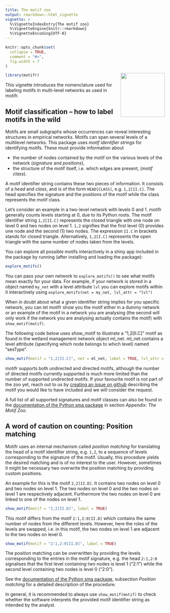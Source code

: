 ```yaml
---
title: The motif zoo 
output: rmarkdown::html_vignette
vignette: >
  %\VignetteIndexEntry{The motif zoo}
  %\VignetteEngine{knitr::rmarkdown}
  %\VignetteEncoding{UTF-8}
---
```


```r
knitr::opts_chunk$set(
  collapse = TRUE,
  comment = "#>",
  fig.width = 7
)
```

<a href='https://marioangst.github.io/motifr/'><img src='../man/figures/logo.svg' align="right" height="139" /></a>

```r
library(motifr)
```

This vignette introduces the nomenclature used for labeling motifs in multi-level networks as used in motifr.

## Motif classification – how to label motifs in the wild

Motifs are small subgraphs whose occurrences can reveal interesting structures in empirical networks. Motifs can span several levels of a multilevel networks. This package uses *motif identifier strings* for identifying motifs. These must provide information about

- the number of nodes contained by the motif on the various levels of the network (*signature* and *positions*),
- the structure of the motif itself, i.e. which edges are present, (*motif class*).

A motif identifier string contains these two pieces of information. It consists of a *head* and *class*, and is of the form ``HEAD[CLASS]``, e.g. ``1,2[II.C]``. The head specifies the signature and the positions of the motif while the class represents the motif class.

Let's consider an example in a two-level network with levels 0 and 1. motifr generally counts levels starting at 0, due to its Python roots. The motif identifier string ``1,2[II.C]`` represents the closed triangle with one node on level 0 and two nodes on level 1. ``1,2`` signifies that the first level (0) provides one node and the second (1) two nodes. The expression ``II.C`` in brackets stands for closed triangle. Alternatively, ``1,2[I.C]`` represents the open triangle with the same number of nodes taken from the levels.

You can explore all possible motifs interactively in a shiny app included in the package by running (after installing and loading the package):

```r
explore_motifs()
```

You can pass your own network to ``explore_motifs()`` to see what motifs mean exactly for your data. For example, if your network is stored in a object named ``my_net`` with a level attribute ``lvl`` you can explore motifs within it interactively using ``explore_motifs(net = my_net, lvl_attr = "lvl")``

When in doubt about what a given identifier string implies for you specific network, you can let motifr show you the motif either in a dummy network or an example of the motif in a network you are analysing (the second will only work if the network you are analysing actually contains the motif) with ``show_motif(motif)``.

The following code below uses show_motif to illustrate a "1,2[II.C]" motif as found in the wetland management network object ml_net. ml_net contains a level attribute (specifying which node belongs to which level) named "sesType".

```r
show_motif(motif = "1,2[II.C]", net = ml_net, label = TRUE, lvl_attr = "sesType")
```

motifr supports both undirected and directed motifs, although the number of directed motifs currently supported is much more limited than the number of supported undirected motifs. If your favourite motif is not part of the zoo yet, reach out to us by [creating an issue on github](https://github.com/marioangst/motifr/issues) describing the motif you would like to have included and we will consider the request.

A full list of all supported signatures and motif classes can also be found in the [documentation of the Python sma package](https://gitlab.com/t.seppelt/sesmotifanalyser/raw/master/doc/_build/latex/SESMotifAnalyser.pdf?inline=false) in section *Appendix: The Motif Zoo*.

## A word of caution on counting: Position matching

Motifr uses an internal mechanism called *position matching* for translating the head of a motif identifier string, e.g. ``1,2``, to a sequence of levels corresponding to the signature of the motif. Usually, this procedure yields the desired matching and is of no interest to the user. However, sometimes it might be necessary two overwrite the position matching by providing custom positions. 

An example for this is the motif ``2,2[II.D]``. It contains two nodes on level 0 and two nodes on level 1. The two nodes on level 0 and the two nodes on level 1 are respectively adjacent. Furthermore the two nodes on level 0 are linked to one of the nodes on level 1. 

```r
show_motif(motif = "2,2[II.D]", label = TRUE)
```


This motif differs from the motif ``2:1,2:0[II.D]`` which contains the same number of nodes from the different levels. However, here the roles of the levels are swapped, i.e. in this motif, the two nodes on level 1 are adjacent to the two nodes on level 0.

```r
show_motif(motif = "2:1,2:0[II.D]", label = TRUE)
```

The position matching can be overwritten by providing the levels corresponding to the entries in the motif signature, e.g. the head ``2:1,2:0`` signalises that the first level containing two nodes is level 1 ("2:1") while the second level containing two nodes is level 0 ("2:0"). 

See the [documentation of the Python sma package](https://gitlab.com/t.seppelt/sesmotifanalyser/raw/master/doc/_build/latex/SESMotifAnalyser.pdf?inline=false), subsection *Position matching* for a detailed description of the procedure.

In general, it is recommended to always use ``show_motif(motif)`` to check whether the software interprets the provided motif identifier string as intended by the analyst.
